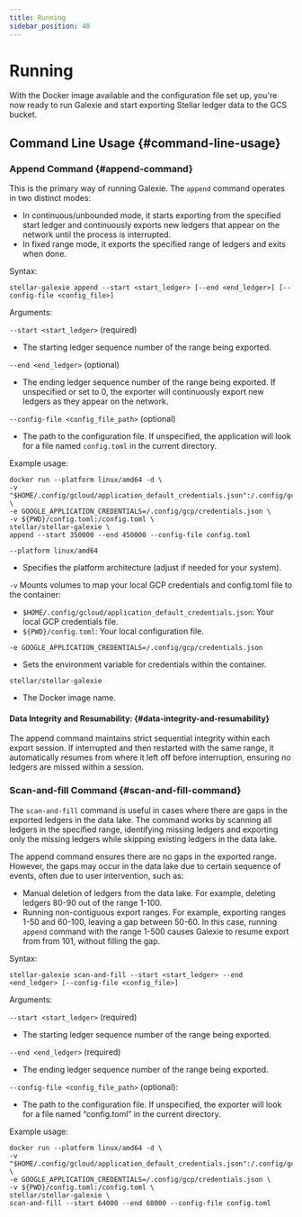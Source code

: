```yaml
---
title: Running
sidebar_position: 40
---
```


# Running

With the Docker image available and the configuration file set up, you're now ready to run Galexie and start exporting Stellar ledger data to the GCS bucket.

## Command Line Usage {#command-line-usage}

### Append Command {#append-command}

This is the primary way of running Galexie. The `append` command operates in two distinct modes:

- In continuous/unbounded mode, it starts exporting from the specified start ledger and continuously exports new ledgers that appear on the network until the process is interrupted.
- In fixed range mode, it exports the specified range of ledgers and exits when done.

Syntax:

```shell
stellar-galexie append --start <start_ledger> [--end <end_ledger>] [--config-file <config_file>]
```

Arguments:

`--start <start_ledger>` (required)

- The starting ledger sequence number of the range being exported.

`--end <end_ledger>` (optional)

- The ending ledger sequence number of the range being exported. If unspecified or set to 0, the exporter will continuously export new ledgers as they appear on the network.

`--config-file <config_file_path>` (optional)

- The path to the configuration file. If unspecified, the application will look for a file named `config.toml` in the current directory.

Example usage:

```shell
docker run --platform linux/amd64 -d \
-v "$HOME/.config/gcloud/application_default_credentials.json":/.config/gcp/credentials.json:ro \
-e GOOGLE_APPLICATION_CREDENTIALS=/.config/gcp/credentials.json \
-v ${PWD}/config.toml:/config.toml \
stellar/stellar-galexie \
append --start 350000 --end 450000 --config-file config.toml
```

`--platform linux/amd64`

- Specifies the platform architecture (adjust if needed for your system).

`-v` Mounts volumes to map your local GCP credentials and config.toml file to the container:

- `$HOME/.config/gcloud/application_default_credentials.json`: Your local GCP credentials file.
- `${PWD}/config.toml`: Your local configuration file.

`-e GOOGLE_APPLICATION_CREDENTIALS=/.config/gcp/credentials.json`

- Sets the environment variable for credentials within the container.

`stellar/stellar-galexie`

- The Docker image name.

#### Data Integrity and Resumability: {#data-integrity-and-resumability}

The append command maintains strict sequential integrity within each export session. If interrupted and then restarted with the same range, it automatically resumes from where it left off before interruption, ensuring no ledgers are missed within a session.

### Scan-and-fill Command {#scan-and-fill-command}

The `scan-and-fill` command is useful in cases where there are gaps in the exported ledgers in the data lake. The command works by scanning all ledgers in the specified range, identifying missing ledgers and exporting only the missing ledgers while skipping existing ledgers in the data lake.

The append command ensures there are no gaps in the exported range. However, the gaps may occur in the data lake due to certain sequence of events, often due to user intervention, such as:

- Manual deletion of ledgers from the data lake. For example, deleting ledgers 80-90 out of the range 1-100.
- Running non-contiguous export ranges. For example, exporting ranges 1-50 and 60-100, leaving a gap between 50-60. In this case, running `append` command with the range 1-500 causes Galexie to resume export from from 101, without filling the gap.

Syntax:

```shell
stellar-galexie scan-and-fill --start <start_ledger> --end <end_ledger> [--config-file <config_file>]
```

Arguments:

`--start <start_ledger>` (required)

- The starting ledger sequence number of the range being exported.

`--end <end_ledger>` (required)

- The ending ledger sequence number of the range being exported.

`--config-file <config_file_path>` (optional):

- The path to the configuration file. If unspecified, the exporter will look for a file named “config.toml” in the current directory.

Example usage:

```shell
docker run --platform linux/amd64 -d \
-v "$HOME/.config/gcloud/application_default_credentials.json":/.config/gcp/credentials.json:ro \
-e GOOGLE_APPLICATION_CREDENTIALS=/.config/gcp/credentials.json \
-v ${PWD}/config.toml:/config.toml \
stellar/stellar-galexie \
scan-and-fill --start 64000 --end 68000 --config-file config.toml
```
